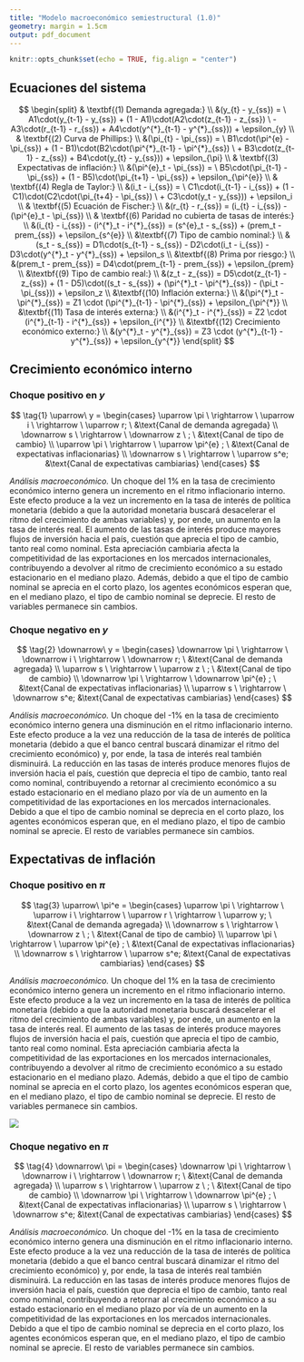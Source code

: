 ```yaml
---
title: "Modelo macroeconómico semiestructural (1.0)"
geometry: margin = 1.5cm
output: pdf_document
---
```


```r
knitr::opts_chunk$set(echo = TRUE, fig.align = "center")
```

## Ecuaciones del sistema

$$
\begin{split}
& \textbf{(1) Demanda agregada:} \\ &(y_{t} - y_{ss}) = \ A1\cdot(y_{t-1} - y_{ss}) + (1 - A1)\cdot(A2\cdot(z_{t-1} - z_{ss}) \ - A3\cdot(r_{t-1} - r_{ss}) + A4\cdot(y^{*}_{t-1} - y^{*}_{ss})) + \epsilon_{y} \\
& \textbf{(2) Curva de Phillips:} \\ &(\pi_{t} - \pi_{ss}) = \ B1\cdot(\pi^{e} - \pi_{ss}) + (1 - B1)\cdot(B2\cdot(\pi^{*}_{t-1} - \pi^{*}_{ss}) \ + B3\cdot(z_{t-1} - z_{ss}) + B4\cdot(y_{t} - y_{ss})) + \epsilon_{\pi} \\
& \textbf{(3) Expectativas de inflación:} \\ &(\pi^{e}_t - \pi_{ss}) = \ B5\cdot(\pi_{t-1} - \pi_{ss}) + (1 - B5)\cdot(\pi_{t+1} - \pi_{ss}) + \epsilon_{\pi^{e}} \\
& \textbf{(4) Regla de Taylor:} \\ &(i_t - i_{ss}) = \ C1\cdot(i_{t-1} - i_{ss}) + (1 - C1)\cdot(C2\cdot(\pi_{t+4} - \pi_{ss}) \ + C3\cdot(y_t - y_{ss})) + \epsilon_i \\
& \textbf{(5) Ecuación de Fischer:} \\ &(r_{t} - r_{ss}) = (i_{t} - i_{ss}) - (\pi^{e}_t - \pi_{ss}) \\
& \textbf{(6) Paridad no cubierta de tasas de interés:} \\ &(i_{t} - i_{ss}) - (i^{*}_t - i^{*}_{ss}) = (s^{e}_t - s_{ss}) + (prem_t - prem_{ss}) + \epsilon_{s^{e}} \\
&\textbf{(7) Tipo de cambio nominal:} \\ &(s_t - s_{ss}) = D1\cdot(s_{t-1} - s_{ss}) - D2\cdot(i_t - i_{ss}) - D3\cdot(y^{*}_t - y^{*}_{ss}) + \epsilon_s \\
&\textbf{(8) Prima por riesgo:} \\ &(prem_t - prem_{ss}) = D4\cdot(prem_{t-1} - prem_{ss}) + \epsilon_{prem} \\
&\textbf{(9) Tipo de cambio real:} \\ &(z_t - z_{ss}) = D5\cdot(z_{t-1} - z_{ss}) + (1 - D5)\cdot((s_t - s_{ss}) + (\pi^{*}_t - \pi^{*}_{ss}) - (\pi_t - \pi_{ss})) + \epsilon_z \\
&\textbf{(10) Inflación externa:} \\ &(\pi^{*}_t - \pi^{*}_{ss}) = Z1 \cdot (\pi^{*}_{t-1} - \pi^{*}_{ss}) + \epsilon_{\pi^{*}} \\
&\textbf{(11) Tasa de interés externa:} \\ &(i^{*}_t - i^{*}_{ss}) = Z2 \cdot (i^{*}_{t-1} - i^{*}_{ss}) + \epsilon_{i^{*}} \\
&\textbf{(12) Crecimiento económico externo:} \\ &(y^{*}_t - y^{*}_{ss}) = Z3 \cdot (y^{*}_{t-1} - y^{*}_{ss}) + \epsilon_{y^{*}}
\end{split}
$$

## Crecimiento económico interno

### Choque positivo en $y$

$$
\tag{1}
\uparrow\ y = 
\begin{cases}
\uparrow \pi \ \rightarrow \ \uparrow i \ \rightarrow \ \uparrow r; \ &\text{Canal de demanda agregada} \\
\downarrow s \ \rightarrow \ \downarrow z \ ; \ &\text{Canal de tipo de cambio} \\
\uparrow \pi \ \rightarrow  \ \uparrow \pi^{e} ; \ &\text{Canal de expectativas inflacionarias} \\
\downarrow s \ \rightarrow \ \uparrow s^e; &\text{Canal de expectativas cambiarias}
\end{cases}
$$

*Análisis macroeconómico.* Un choque del 1% en la tasa de crecimiento económico interno genera un incremento en el ritmo inflacionario interno. Este efecto produce a la vez un incremento en la tasa de interés de política monetaria (debido a que la autoridad monetaria buscará desacelerar el ritmo del crecimiento de ambas variables) y, por ende, un aumento en la tasa de interés real. El aumento de las tasas de interés produce mayores flujos de inversión hacia el país, cuestión que aprecia el tipo de cambio, tanto real como nominal. Esta apreciación cambiaria afecta la competitividad de las exportaciones en los mercados internacionales, contribuyendo a devolver al ritmo de crecimiento económico a su estado estacionario en el mediano plazo. Además, debido a que el tipo de cambio nominal se aprecia en el corto plazo, los agentes económicos esperan que, en el mediano plazo, el tipo de cambio nominal se deprecie. El resto de variables permanece sin cambios.

### Choque negativo en $y$

$$
\tag{2}
\downarrow\ y = 
\begin{cases}
\downarrow \pi \ \rightarrow \ \downarrow i \ \rightarrow \ \downarrow r; \ &\text{Canal de demanda agregada} \\
\uparrow s \ \rightarrow \ \uparrow z \ ; \ &\text{Canal de tipo de cambio} \\
\downarrow \pi \ \rightarrow  \ \downarrow \pi^{e} ; \ &\text{Canal de expectativas inflacionarias} \\
\uparrow s \ \rightarrow \ \downarrow s^e; &\text{Canal de expectativas cambiarias}
\end{cases}
$$

*Análisis macroeconómico.* Un choque del -1% en la tasa de crecimiento económico interno genera una disminución en el ritmo inflacionario interno. Este efecto produce a la vez una reducción de la tasa de interés de política monetaria (debido a que el banco central buscará dinamizar el ritmo del crecimiento económico) y, por ende, la tasa de interés real también disminuirá. La reducción en las tasas de interés produce menores flujos de inversión hacia el país, cuestión que deprecia el tipo de cambio, tanto real como nominal, contribuyendo a retornar al crecimiento económico a su estado estacionario en el mediano plazo por vía de un aumento en la competitividad de las exportaciones en los mercados internacionales. Debido a que el tipo de cambio nominal se deprecia en el corto plazo, los agentes económicos esperan que, en el mediano plazo, el tipo de cambio nominal se aprecie. El resto de variables permanece sin cambios.

## Expectativas de inflación

### Choque positivo en $\pi$

$$
\tag{3}
\uparrow\ \pi^e = 
\begin{cases}
\uparrow \pi \ \rightarrow \ \uparrow i \ \rightarrow \ \uparrow r \ \rightarrow \ \uparrow y; \ &\text{Canal de demanda agregada} \\
\downarrow s \ \rightarrow \ \downarrow z \ ; \ &\text{Canal de tipo de cambio} \\
\uparrow \pi \ \rightarrow  \ \uparrow \pi^{e} ; \ &\text{Canal de expectativas inflacionarias} \\
\downarrow s \ \rightarrow \ \uparrow s^e; &\text{Canal de expectativas cambiarias}
\end{cases}
$$

*Análisis macroeconómico.* Un choque del 1% en la tasa de crecimiento económico interno genera un incremento en el ritmo inflacionario interno. Este efecto produce a la vez un incremento en la tasa de interés de política monetaria (debido a que la autoridad monetaria buscará desacelerar el ritmo del crecimiento de ambas variables) y, por ende, un aumento en la tasa de interés real. El aumento de las tasas de interés produce mayores flujos de inversión hacia el país, cuestión que aprecia el tipo de cambio, tanto real como nominal. Esta apreciación cambiaria afecta la competitividad de las exportaciones en los mercados internacionales, contribuyendo a devolver al ritmo de crecimiento económico a su estado estacionario en el mediano plazo. Además, debido a que el tipo de cambio nominal se aprecia en el corto plazo, los agentes económicos esperan que, en el mediano plazo, el tipo de cambio nominal se deprecie. El resto de variables permanece sin cambios.

\vspace{2mm}

\centering

![](images/cpi_ex_pos.jpg)

\raggedright

### Choque negativo en $\pi$

$$
\tag{4}
\downarrow\ \pi = 
\begin{cases}
\downarrow \pi \ \rightarrow \ \downarrow i \ \rightarrow \ \downarrow r; \ &\text{Canal de demanda agregada} \\
\uparrow s \ \rightarrow \ \uparrow z \ ; \ &\text{Canal de tipo de cambio} \\
\downarrow \pi \ \rightarrow  \ \downarrow \pi^{e} ; \ &\text{Canal de expectativas inflacionarias} \\
\uparrow s \ \rightarrow \ \downarrow s^e; &\text{Canal de expectativas cambiarias}
\end{cases}
$$

*Análisis macroeconómico.* Un choque del -1% en la tasa de crecimiento económico interno genera una disminución en el ritmo inflacionario interno. Este efecto produce a la vez una reducción de la tasa de interés de política monetaria (debido a que el banco central buscará dinamizar el ritmo del crecimiento económico) y, por ende, la tasa de interés real también disminuirá. La reducción en las tasas de interés produce menores flujos de inversión hacia el país, cuestión que deprecia el tipo de cambio, tanto real como nominal, contribuyendo a retornar al crecimiento económico a su estado estacionario en el mediano plazo por vía de un aumento en la competitividad de las exportaciones en los mercados internacionales. Debido a que el tipo de cambio nominal se deprecia en el corto plazo, los agentes económicos esperan que, en el mediano plazo, el tipo de cambio nominal se aprecie. El resto de variables permanece sin cambios.
